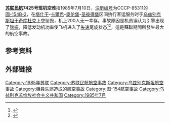 {{Infobox aircraft occurrence
|name          =苏联民航7425号班机
|Crash image   =Aeroflot Tu-154B-2 CCCP-85396 ZRH 1982-6-20.png
|Image caption = 一架与失事客机相似的苏联民航[[圖-154|圖-154B-2]]，1982年摄于[[蘇黎世機場|蘇黎世機場]]
|Date          = 1985年7月10日
|Type          = 机员失误
|Site          =  [[苏联|苏联]][[乌兹别克苏维埃社会主义共和国|乌兹别克苏维埃社会主义共和国]][[于奇库杜克|于奇库杜克]]
|Coordinates   = {{coord|42|9|24|N|63|33|20|E|region:UZ_type:city(27,000)|display=inline,title}}
|Fatalities    = 200
|Injuries      = 0
<!--航機資料-->
|Aircraft1      = 苏联民航7425号班机
|Aircraft Type  = [[圖-154|圖-154B-2]]
|Operator       = 苏联民航
|Origin         = [[塔什干国际机场|塔什干国际机场]]
|StopoverA      = [[卡爾西機場|卡爾西機場]]
|StopoverB      = [[奧倫堡特森特拉尼機場|奧倫堡特森特拉尼機場]]
|StopoverC      = 
|StopoverD      = 
|StopoverE      = 
|Last stopover  = 
|Destination    =  [[普爾科沃機場|普爾科沃機場]]
|Tail Number    =  CCCP-85311
|Ship name      = 
|Passengers     = 191
|Crew           = 9
|Survivors      = 0
}}
'''[[俄罗斯航空|苏联民航]]7425号班机空难'''指1985年7月10日，[[航空器註冊編號|注册编号]]为CCCP-85311的[[圖-154|圖-154B-2]]，在[[塔什干|塔什干]]-[[卡爾希|卡爾希]]-[[奥伦堡|奥伦堡]]-[[圣彼得堡|圣彼得堡]]区间执行客运服务时于[[乌兹别克苏维埃社会主义共和国|乌兹别克斯坦]][[于奇库杜克|于奇库杜克]]上空坠毁，机上200人无一幸存。事故原因是机员误认为引擎出现了[[喘振|喘振]]，降低发动机功率使飞机进入了[[失速|失速]]尾旋状态<ref name="ASN">{{ASN accident|id= 19850710-0|accessdate= 2011-09-28}}</ref><ref>{{cite web|url= http://www.airdisaster.com/cgi-bin/view_details.cgi?date=07101985&reg=SSSR-85311&airline=Aeroflot|title= Accident synopsis|accessdate= 2012-02-19|work= AirDisaster.Com|archive-date= 2013-05-24|archive-url= https://web.archive.org/web/20130524072129/http://www.airdisaster.com/cgi-bin/view_details.cgi?date=07101985&reg=SSSR-85311&airline=Aeroflot|dead-url= yes}}</ref>，這是蘇聯期間所發生最大的航空事故。

==参考资料==
{{reflist}}
==外部链接==
{{1985年航空事故}}

[[Category:1985年苏联|Category:1985年苏联]]
[[Category:苏联民航航空事故|Category:苏联民航航空事故]]
[[Category:乌兹别克斯坦航空事故|Category:乌兹别克斯坦航空事故]]
[[Category:機員失誤造成的航空事故|Category:機員失誤造成的航空事故]]
[[Category:图-154航空事故|Category:图-154航空事故]]
[[Category:乌兹别克苏维埃社会主义共和国|Category:乌兹别克苏维埃社会主义共和国]]
[[Category:1985年7月|Category:1985年7月]]